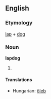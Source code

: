==English==
===Etymology===
[[lap]] + [[dog]]

===Noun===
'''lapdog'''

# {{stub}}

====Translations====
*Hungarian: [[öleb]]